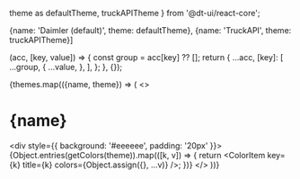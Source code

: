 

  theme as defaultTheme,
  truckAPITheme
} from '@dt-ui/react-core';

<Meta title='Foundations/Palette' />

  {name: 'Daimler (default)', theme: defaultTheme}, 
  {name: 'TruckAPI', theme: truckAPITheme}]

  (acc, [key, value]) => {
    const group = acc[key] ?? [];
  return {
    ...acc,
    [key]: [
      ...group,
      {
        ...value,
      },
    ],
  };
}, {});

{themes.map(({name, theme}) => ( 
  <>
    <h1>{name}</h1>
    <div style={{ background: '#eeeeee', padding: '20px' }}>
      <ThemeProvider theme={theme}>
        <ColorPalette>
          {Object.entries(getColors(theme)).map(([k, v]) => {
            return <ColorItem key={k} title={k} colors={Object.assign({}, ...v)} />;
          })}
        </ColorPalette>
      </ThemeProvider>
    </div>
  </>
))}
